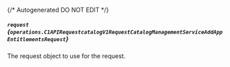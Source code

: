 {/* Autogenerated DO NOT EDIT  */}

##### `request` *{`operations.C1APIRequestcatalogV1RequestCatalogManagementServiceAddAppEntitlementsRequest`}*
The request object to use for the request.

<Collapsible openLabel={Labels.showProperties} closeLabel={Labels.hideProperties}>
  <C1APIRequestcatalogV1RequestCatalogManagementServiceAddAppEntitlementsRequest />
</Collapsible>


